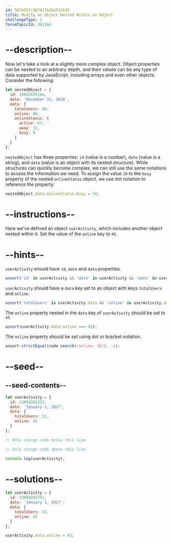 ```yaml
---
id: 587d7b7c367417b2b2512b19
title: Modify an Object Nested Within an Object
challengeType: 1
forumTopicId: 301164
---
```


# --description--

Now let's take a look at a slightly more complex object. Object properties can be nested to an arbitrary depth, and their values can be any type of data supported by JavaScript, including arrays and even other objects. Consider the following:

```js
let nestedObject = {
  id: 28802695164,
  date: 'December 31, 2016',
  data: {
    totalUsers: 99,
    online: 80,
    onlineStatus: {
      active: 67,
      away: 13,
      busy: 8
    }
  }
};
```

`nestedObject` has three properties: `id` (value is a number), `date` (value is a string), and `data` (value is an object with its nested structure). While structures can quickly become complex, we can still use the same notations to access the information we need. To assign the value `10` to the `busy` property of the nested `onlineStatus` object, we use dot notation to reference the property:

```js
nestedObject.data.onlineStatus.busy = 10;
```

# --instructions--

Here we've defined an object `userActivity`, which includes another object nested within it. Set the value of the `online` key to `45`.

# --hints--

`userActivity` should have `id`, `date` and `data` properties.

```js
assert('id' in userActivity && 'date' in userActivity && 'data' in userActivity);
```

`userActivity` should have a `data` key set to an object with keys `totalUsers` and `online`.

```js
assert('totalUsers' in userActivity.data && 'online' in userActivity.data);
```

The `online` property nested in the `data` key of `userActivity` should be set to `45`

```js
assert(userActivity.data.online === 45);
```

The `online` property should be set using dot or bracket notation.

```js
assert.strictEqual(code.search(/online: 45/), -1);
```

# --seed--

## --seed-contents--

```js
let userActivity = {
  id: 23894201352,
  date: 'January 1, 2017',
  data: {
    totalUsers: 51,
    online: 42
  }
};

// Only change code below this line

// Only change code above this line

console.log(userActivity);
```

# --solutions--

```js
let userActivity = {
  id: 23894201352,
  date: 'January 1, 2017',
  data: {
    totalUsers: 51,
    online: 42
  }
};

userActivity.data.online = 45;
```

